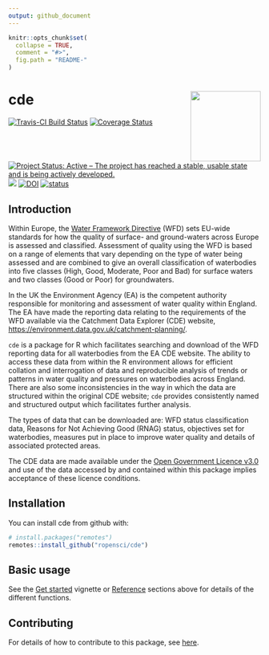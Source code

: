 ```yaml
---
output: github_document
---
```


<!-- README.md is generated from README.Rmd. Please edit that file -->

```r
knitr::opts_chunk$set(
  collapse = TRUE,
  comment = "#>",
  fig.path = "README-"
)
```

# cde <img src="https://ropensci.github.io/cde/logo/logo.png" align="right" height=140/>
[![Travis-CI Build Status](https://travis-ci.org/ropensci/cde.svg?branch=master)](https://travis-ci.org/ropensci/cde) [![Coverage Status](https://coveralls.io/repos/github/ropensci/cde/badge.svg?branch=master)](https://coveralls.io/github/ropensci/cde?branch=master) [![Project Status: Active – The project has reached a stable, usable state and is being actively developed.](https://www.repostatus.org/badges/latest/active.svg)](https://www.repostatus.org/#active) [![](https://badges.ropensci.org/284_status.svg)](https://github.com/ropensci/onboarding/issues/284) [![DOI](https://zenodo.org/badge/92712854.svg)](https://zenodo.org/badge/latestdoi/92712854)
[![status](http://joss.theoj.org/papers/0d35f75e861fcf47556d70571e226589/status.svg)](http://joss.theoj.org/papers/0d35f75e861fcf47556d70571e226589)

## Introduction

Within Europe, the [Water Framework Directive](http://ec.europa.eu/environment/water/water-framework/index_en.html) (WFD) sets EU-wide standards for how the quality of surface- and ground-waters across Europe is assessed and classified. Assessment of quality using the WFD is based on a range of elements that vary depending on the type of water being assessed and are combined to give an overall classification of waterbodies into five classes (High, Good, Moderate, Poor and Bad) for surface waters and two classes (Good or Poor) for groundwaters.

In the UK the Environment Agency (EA) is the competent authority responsible for monitoring and assessment of water quality within England. The EA have made the reporting data relating to the requirements of the WFD available via the Catchment Data Explorer (CDE) website, [https://environment.data.gov.uk/catchment-planning/](https://environment.data.gov.uk/catchment-planning/). 

`cde` is a package for R which facilitates searching and download of the WFD reporting data for all waterbodies from the EA CDE website. The ability to access these data from within the R environment allows for efficient collation and interrogation of data and reproducible analysis of trends or patterns in water quality and pressures on waterbodies across England. There are also some inconsistencies in the way in which the data are structured within the original CDE website; ``cde`` provides consistently named and structured output which facilitates further analysis.

The types of data that can be downloaded are: WFD status classification data, Reasons for Not Achieving Good (RNAG) status, objectives set for waterbodies, measures put in place to improve water quality and details of associated protected areas.

The CDE data are made available under the [Open Government Licence v3.0](https://www.nationalarchives.gov.uk/doc/open-government-licence/version/3/) and use of the data accessed by and contained within this package implies acceptance of these licence conditions.

## Installation

You can install cde from github with:

```r
# install.packages("remotes")
remotes::install_github("ropensci/cde")
```

## Basic usage

See the [Get started](https://docs.ropensci.org/cde/articles/cde.html) vignette or [Reference](https://docs.ropensci.org/cde/reference/index.html) sections above for details of the different functions.

## Contributing

For details of how to contribute to this package, see [here](https://docs.ropensci.org/cde/CONTRIBUTING.html).

